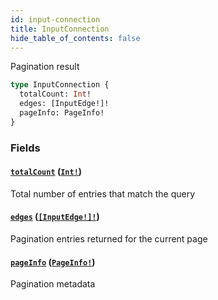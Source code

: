 ```yaml
---
id: input-connection
title: InputConnection
hide_table_of_contents: false
---
```



Pagination result

```graphql
type InputConnection {
  totalCount: Int!
  edges: [InputEdge!]!
  pageInfo: PageInfo!
}
```


### Fields

#### [`totalCount`](#) ([`Int!`](/cartesi-rollups/next/api/graphql/scalars/int))

Total number of entries that match the query


#### [`edges`](#) ([`[InputEdge!]!`](cartesi-rollups/next/api/graphql/objects/input-edge))

Pagination entries returned for the current page


#### [`pageInfo`](#) ([`PageInfo!`](cartesi-rollups/next/api/graphql/objects/page-info))

Pagination metadata




